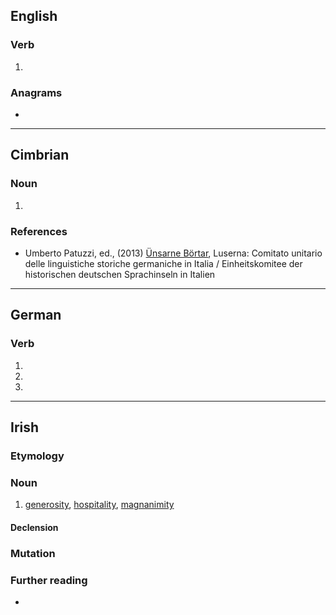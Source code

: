 {{also|gärt}}
==English==

===Verb===
{{head|en|verb form}}

# {{en-past of|gar}}

===Anagrams===
* {{anagrams|en|GRAT|grat}}

----

==Cimbrian==

===Noun===
{{cim-noun|m}}

# {{l|en|vegetable garden}}

===References===
* Umberto Patuzzi, ed., (2013) [http://www.lusern.it/documenti/Centro_documentazione/libri-depliant-att--didattica-relazioni-etc-/libri/le-nostre-parole-luserna.pdf Ünsarne Börtar], Luserna: Comitato unitario delle linguistiche storiche germaniche in Italia / Einheitskomitee der historischen deutschen Sprachinseln in Italien

----

==German==

===Verb===
{{head|de|verb form}}

# {{de-verb form of|garen|3|s|g}}
# {{de-verb form of|garen|2|p|g}}
# {{de-verb form of|garen|i|p}}

----

==Irish==

===Etymology===
{{rfe|lang=ga}}

===Noun===
{{ga-noun|m|~a|-}}

# {{lb|ga|literary}} [[generosity]], [[hospitality]], [[magnanimity]]

====Declension====
{{ga-decl-m3-nopl|g|art|arta}}

===Mutation===
{{ga-mut}}

===Further reading===
* {{R:ga:Ó Dónaill}}